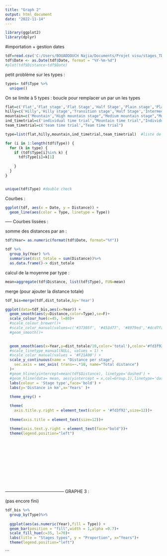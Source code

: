 ```yaml
---
title: "Graph 2"
output: html_document
date: "2022-11-14"
---
```


```r
library(ggplot2)
library(dplyr)
```


#importation + gestion dates

```r
tdf=read.csv('C:/Users/BOUADDOUCH Najia/Documents/Projet visu/stages_TDF.csv',sep=';')
tdf$Date <- as.Date(tdf$Date, format = "%Y-%m-%d")
#plot(tdf$Distance~tdf$Date)

```

petit problème sur les types :

```r
types= tdf$Type %>%
  unique()
```

On se limite à 5 types : boucle pour remplacer un par un les types 

```r
flat=c('Flat','Flat stage','Flat Stage','Half Stage','Plain stage','Plain stage with cobblestones',"Flat cobblestone stage" )
hilly=c('Hilly','Hilly stage','Transition stage','Half Stage','Intermediate stage')
mountain=c('Mountain',"High mountain stage","Medium mountain stage","Mountain Stage" ,"Stage with mountain(s)" ,"Mountain stage" ,"Stage with mountain")
ind_timetrial=c('individual time trial',"Mountain time trial","Individual time trial")
team_timetrial=c('team time trial',"Team time trial")

type=list(flat,hilly,mountain,ind_timetrial,team_timetrial)  #liste de vecteurs

for (i in 1:length(tdf$Type)) {
  for (k in type) {
    if (tdf$Type[i]%in% k) {
      tdf$Type[i]=k[1]
      
    }
  }
}


unique(tdf$Type) #double check
```

Courbes  :

```r
ggplot(tdf, aes(x = Date, y = Distance)) + 
  geom_line(aes(color = Type, linetype = Type))  

```

----- Courbes lissées : 

somme des distances par an :

```r
tdf$Year= as.numeric(format(tdf$Date, format="%Y"))

tdf %>%
  group_by(Year) %>%
  summarise(dist_totale = sum(Distance))%>%
  as.data.frame()-> dist_totale

```



calcul de la moyenne par type :
```r

mean=aggregate(tdf$Distance, list(tdf$Type), FUN=mean) 

```

merge (pour ajouter la distance totale)

```r
tdf_bis=merge(tdf,dist_totale,by='Year')

```


```r
ggplot(data=tdf_bis,aes(x=Year)) +
  geom_smooth(aes(y=Distance,color=Type),se=F)+
  scale_colour_hue(c=45, l=80)+
  #scale_colour_brewer()+
  #scale_color_manual(values=c('#37305f', '#453d77', '#8979ed','#dcd7fa','#f3f2fd'))+
  #geom_smooth()+
 

  geom_smooth(aes(x=Year,y=dist_totale/10,color='total'),color='#fd3f92',linetype = "dashed",se=F,size=1)+
  #scale_linetype_manual(NULL, values = 1) +
  #scale_color_manual(values = '#F21A00') +
  scale_y_continuous(name = "Distance per stage",
    sec.axis = sec_axis( trans=~.*10, name="Total distance")
  )+
  #geom_hline(yintercept=mean(tdf$Distance), linetype='dashed') +
  #geom_hline(data= mean, aes(yintercept = x,col=Group.1),linetype='dashed',size=0.0001) +
  labs(colour = 'Stage type',face='bold') + 
  labs(y='Distance in km',x='Years' )+ 
  
  theme_grey() +

  theme(
    axis.title.y.right = element_text(color = '#fd3f92',size=12))+
  
  theme(axis.title = element_text(size=12))+

  theme(axis.text.y.right = element_text(face="bold"))+
  theme(legend.position="left")

      
  







  
```




----------------------------------------- GRAPHE 3  : 

(pas encore fini)

```r

tdf_bis %>%
  group_by(Type)%>%
  
  ggplot(aes(as.numeric(Year),fill = Type)) +
  geom_bar(position = "fill",width = 1,alpha =0.7)+
  scale_fill_hue(c=35, l=70)+
  labs(title = "Stages types", y = "Proportion", x="Years")+
  theme(legend.position="left")

```
```


